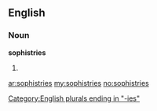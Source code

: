 ==English==

===Noun===
'''sophistries'''

# {{plural of|[[sophistry]]}}

[[Category:English plurals ending in "-ies"]]

[[ar:sophistries]]
[[my:sophistries]]
[[no:sophistries]]